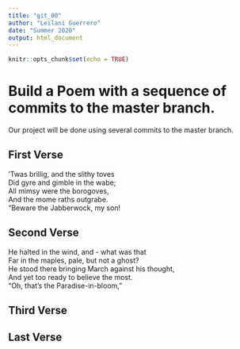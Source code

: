 ```yaml
---
title: "git_00"
author: "Leilani Guerrero"
date: "Summer 2020"
output: html_document
---
```


```r
knitr::opts_chunk$set(echo = TRUE)
```
# Build a Poem with a sequence of commits to the master branch.
Our project will be done using several commits to the master branch.
<!-- Do not modify or change any text in "!--" bracketed areas such as this --- these are instructions to
you, if you change any of this the git program will notice it and compromise your git merging strategy !-->

## First Verse 
<!--Put the first five lines of a poem by Lewis Carrol in this section!-->  
'Twas brillig, and the slithy toves   
Did gyre and gimble in the wabe;    
All mimsy were the borogoves,   
And the mome raths outgrabe.    
"Beware the Jabberwock, my son!  
  
## Second Verse
<!--Put the first five lines of a poem by Robert Frost here!-->
He halted in the wind, and - what was that  
Far in the maples, pale, but not a ghost?   
He stood there bringing March against his thought,  
And yet too ready to believe the most.            
"Oh, that's the Paradise-in-bloom," 

## Third Verse
<!--Put the first two verses of The Walrus and the Carpenter here!-->

## Last Verse
<!--Put a short poem of your choice 8-20 lines,here!-->

